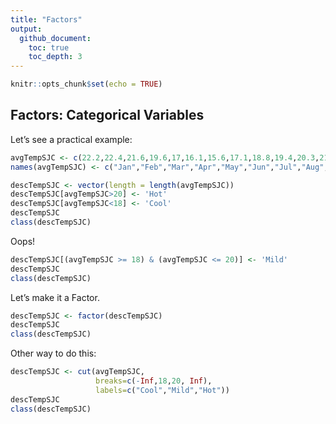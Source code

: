 ```yaml
---
title: "Factors"
output:   
  github_document:
    toc: true
    toc_depth: 3
---
```


```r
knitr::opts_chunk$set(echo = TRUE)
```
## Factors: Categorical Variables

Let's see a practical example:

```r
avgTempSJC <- c(22.2,22.4,21.6,19.6,17,16.1,15.6,17.1,18.8,19.4,20.3,21.4)
names(avgTempSJC) <- c("Jan","Feb","Mar","Apr","May","Jun","Jul","Aug","Sep","Oct","Nov","Dec")
```


```r
descTempSJC <- vector(length = length(avgTempSJC))
descTempSJC[avgTempSJC>20] <- 'Hot' 
descTempSJC[avgTempSJC<18] <- 'Cool' 
descTempSJC
class(descTempSJC)
```

Oops!


```r
descTempSJC[(avgTempSJC >= 18) & (avgTempSJC <= 20)] <- 'Mild'
descTempSJC
class(descTempSJC)
```

Let's make it a Factor. 

```r
descTempSJC <- factor(descTempSJC)
descTempSJC
class(descTempSJC)
```

Other way to do this:

```r
descTempSJC <- cut(avgTempSJC,
                   breaks=c(-Inf,18,20, Inf),
                   labels=c("Cool","Mild","Hot"))
descTempSJC
class(descTempSJC)
```
